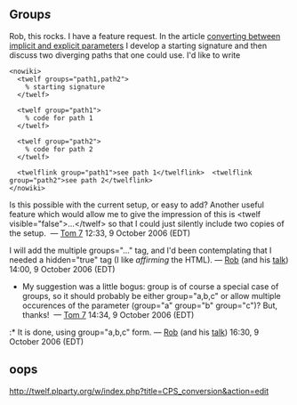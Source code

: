 == Group''s'' ==

Rob, this rocks. I have a feature request. In the article [[converting between implicit and explicit parameters]] I develop a starting signature and then discuss two diverging paths that one could use. I'd like to write

<pre><nowiki>
  <twelf groups="path1,path2">
    % starting signature
  </twelf>
 
  <twelf group="path1">
    % code for path 1
  </twelf>
 
  <twelf group="path2">
    % code for path 2
  </twelf>

  <twelflink group="path1">see path 1</twelflink>  <twelflink group="path2">see path 2</twelflink>
</nowiki></pre>

Is this possible with the current setup, or easy to add? Another useful feature which would allow me to give the impression of this is <nowiki><twelf visible="false">...</twelf></nowiki> so that I could just silently include two copies of the setup. &nbsp;&mdash;&nbsp;[[User:Tom7|Tom 7]] 12:33, 9 October 2006 (EDT)

I will add the multiple groups="..." tag, and I'd been contemplating that I needed a hidden="true" tag (I like ''affirming'' the HTML). — [[User:rsimmons|Rob]] (and his [[User talk:rsimmons|talk]]) 14:00, 9 October 2006 (EDT)
* My suggestion was a little bogus: group is of course a special case of groups, so it should probably be either group="a,b,c" or allow multiple occurences of the parameter (group="a" group="b" group="c")? But, thanks! &nbsp;&mdash;&nbsp;[[User:Tom7|Tom 7]] 14:34, 9 October 2006 (EDT)
:* It is done, using group="a,b,c" form. — [[User:rsimmons|Rob]] (and his [[User talk:rsimmons|talk]]) 16:30, 9 October 2006 (EDT)

== oops ==

http://twelf.plparty.org/w/index.php?title=CPS_conversion&action=edit